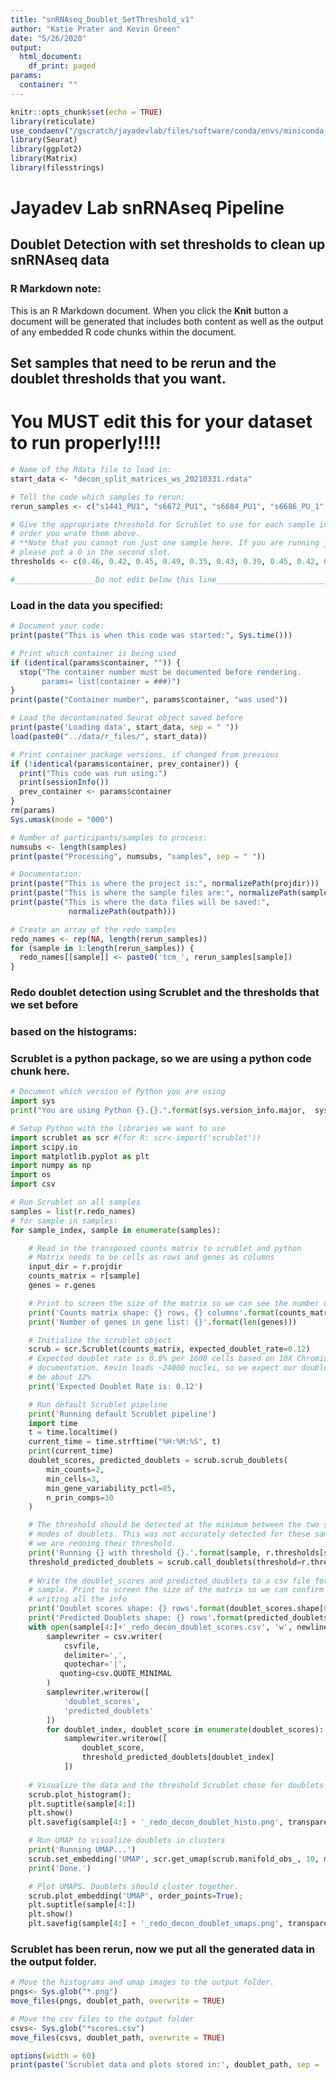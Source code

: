 ```yaml
---
title: "snRNAseq_Doublet_SetThreshold_v1"
author: "Katie Prater and Kevin Green"
date: "5/26/2020"
output:
  html_document:
    df_print: paged
params:
  container: ""
---
```


```r
knitr::opts_chunk$set(echo = TRUE)
library(reticulate)
use_condaenv("/gscratch/jayadevlab/files/software/conda/envs/miniconda_setup")
library(Seurat)
library(ggplot2)
library(Matrix)
library(filesstrings)
```

# Jayadev Lab snRNAseq Pipeline

## Doublet Detection with set thresholds to clean up snRNAseq data

### R Markdown note:
This is an R Markdown document. When you click the **Knit** button a document
will be generated that includes both content as well as the output of any
embedded R code chunks within the document.

## Set samples that need to be rerun and the doublet thresholds that you want.
# You MUST edit this for your dataset to run properly!!!!
```r
# Name of the Rdata file to load in:
start_data <- "decon_split_matrices_ws_20210331.rdata"

# Tell the code which samples to rerun:
rerun_samples <- c("s1441_PU1", "s6672_PU1", "s6684_PU1", "s6686_PU_1", "s6706_PU1", "s6719_PU_1", "s6729_PU1", "s6731_PU1", "s6734_PU1", "s6761_PU1", "s6768_PU1", "s6776_PU_1", "s6802_PU1", "s6815_PU1", "s6868_PU1", "s6870_PU_1", "s6992_PU_1", "s7017_PU_1", "s7064_PU_1", "s7065_PU_1")

# Give the appropriate threshold for Scrublet to use for each sample in the same
# order you wrote them above.
# **Note that you cannot run just one sample here. If you are running just one,
# please put a 0 in the second slot.
thresholds <- c(0.46, 0.42, 0.45, 0.49, 0.35, 0.43, 0.39, 0.45, 0.42, 0.40, 0.51, 0.41, 0.44, 0.50, 0.51, 0.50, 0.45, 0.40, 0.42, 0.40)

#__________________Do not edit below this line______________________________
```

### Load in the data you specified:
```r
# Document your code:
print(paste("This is when this code was started:", Sys.time()))

# Print which container is being used
if (identical(params$container, "")) {
  stop("The container number must be documented before rendering.
       params= list(container = ###)")
}
print(paste("Container number", params$container, "was used"))

# Load the decontaminated Seurat object saved before
print(paste('Loading data', start_data, sep = " "))
load(paste0("../data/r_files/", start_data))

# Print container package versions, if changed from previous
if (!identical(params$container, prev_container)) {
  print("This code was run using:")
  print(sessionInfo())
  prev_container <- params$container
}
rm(params)
Sys.umask(mode = "000")
```

```r
# Number of participants/samples to process:
numsubs <- length(samples)
print(paste("Processing", numsubs, "samples", sep = " "))

# Documentation:
print(paste("This is where the project is:", normalizePath(projdir)))
print(paste("This is where the sample files are:", normalizePath(sample_dir)))
print(paste("This is where the data files will be saved:",
             normalizePath(outpath)))
```

```r
# Create an array of the redo samples
redo_names <- rep(NA, length(rerun_samples))
for (sample in 1:length(rerun_samples)) {
  redo_names[[sample]] <- paste0('tcm_', rerun_samples[sample])
}
```

### Redo doublet detection using Scrublet and the thresholds that we set before
### based on the histograms:
### Scrublet is a python package, so we are using a python code chunk here.
```python
# Document which version of Python you are using
import sys
print("You are using Python {}.{}.".format(sys.version_info.major,  sys.version_info.minor))

# Setup Python with the libraries we want to use
import scrublet as scr #(for R: scr<-import('scrublet'))
import scipy.io
import matplotlib.pyplot as plt
import numpy as np
import os
import csv

# Run Scrublet on all samples
samples = list(r.redo_names)
# for sample in samples:
for sample_index, sample in enumerate(samples):

    # Read in the transposed counts matrix to scrublet and python
    # Matrix needs to be cells as rows and genes as columns
    input_dir = r.projdir
    counts_matrix = r[sample]
    genes = r.genes

    # Print to screen the size of the matrix so we can see the number of genes
    print('Counts matrix shape: {} rows, {} columns'.format(counts_matrix.shape[0], counts_matrix.shape[1]))
    print('Number of genes in gene list: {}'.format(len(genes)))

    # Initialize the scrublet object
    scrub = scr.Scrublet(counts_matrix, expected_doublet_rate=0.12)
    # Expected doublet rate is 0.8% per 1600 cells based on 10X Chromium
    # documentation. Kevin loads ~24000 nuclei, so we expect our doublet rate to
    # be about 12%
    print('Expected Doublet Rate is: 0.12')

    # Run default Scrublet pipeline
    print('Running default Scrublet pipeline')
    import time
    t = time.localtime()
    current_time = time.strftime("%H:%M:%S", t)
    print(current_time)
    doublet_scores, predicted_doublets = scrub.scrub_doublets(
        min_counts=2, 
        min_cells=3,
        min_gene_variability_pctl=85,
        n_prin_comps=30
    )

    # The threshold should be detected at the minimum between the two simulated
    # modes of doublets. This was not accurately detected for these samples, so
    # we are redoing their threshold.
    print('Running {} with threshold {}.'.format(sample, r.thresholds[sample_index]))
    threshold_predicted_doublets = scrub.call_doublets(threshold=r.thresholds[sample_index])
    
    # Write the doublet_scores and predicted_doublets to a csv file for each
    # sample. Print to screen the size of the matrix so we can confirm we are
    # writing all the info
    print('Doublet scores shape: {} rows'.format(doublet_scores.shape[0])) 
    print('Predicted Doublets shape: {} rows'.format(predicted_doublets.shape[0]))
    with open(sample[4:]+'_redo_decon_doublet_scores.csv', 'w', newline='\n') as csvfile:
        samplewriter = csv.writer(
            csvfile,
            delimiter=',',
            quotechar='|',
           quoting=csv.QUOTE_MINIMAL
        )
        samplewriter.writerow([
            'doublet_scores',
            'predicted_doublets'
        ])
        for doublet_index, doublet_score in enumerate(doublet_scores):
            samplewriter.writerow([
                doublet_score,
                threshold_predicted_doublets[doublet_index]
            ])
 
    # Visualize the data and the threshold Scrublet chose for doublets
    scrub.plot_histogram();
    plt.suptitle(sample[4:])
    plt.show()
    plt.savefig(sample[4:] + '_redo_decon_doublet_histo.png', transparent=True)

    # Run UMAP to visualize doublets in clusters
    print('Running UMAP...')
    scrub.set_embedding('UMAP', scr.get_umap(scrub.manifold_obs_, 10, min_dist=0.3))
    print('Done.')

    # Plot UMAPS. Doublets should cluster together.
    scrub.plot_embedding('UMAP', order_points=True);
    plt.suptitle(sample[4:])
    plt.show()
    plt.savefig(sample[4:] + '_redo_decon_doublet_umaps.png', transparent=True)
```

### Scrublet has been rerun, now we put all the generated data in the output folder.
```r
# Move the histograms and umap images to the output folder.
pngs<- Sys.glob("*.png")
move_files(pngs, doublet_path, overwrite = TRUE)

# Move the csv files to the output folder
csvs<- Sys.glob("*scores.csv")
move_files(csvs, doublet_path, overwrite = TRUE)

options(width = 60)
print(paste('Scrublet data and plots stored in:', doublet_path, sep = ' '))
```
